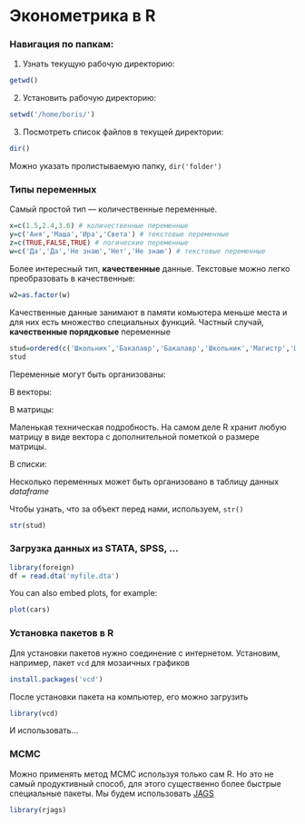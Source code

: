 Эконометрика в R
========================================================


### Навигация по папкам:

1. Узнать текущую рабочую директорию:
```r
getwd()
```
2. Установить рабочую директорию:
```r
setwd('/home/boris/')
```
3. Посмотреть список файлов в текущей директории:
```r
dir()
```
Можно указать пролистываемую папку, `dir('folder')`


### Типы переменных

Самый простой тип --- количественные переменные.

```r
x=c(1.5,2.4,3.6) # количественные переменные
y=c('Аня','Маша','Ира','Света') # текстовые переменные
z=c(TRUE,FALSE,TRUE) # логические переменные
w=c('Да','Да','Не знаю','Нет','Не знаю') # текстовые переменные
```

Более интересный тип, **качественные** данные. Текстовые можно легко преобразовать в качественные:
```r
w2=as.factor(w)
```

Качественные данные занимают в памяти комьютера меньше места и для них есть множество специальных функций. Частный случай, **качественные порядковые** переменные
```r
stud=ordered(c('Школьник','Бакалавр','Бакалавр','Школьник','Магистр','Школьник','Магистр','Бакалавр'),levels=c('Школьник','Бакалавр','Магистр'))
stud
```

Переменные могут быть организованы:

В векторы:


В матрицы:


Маленькая техническая подробность. На самом деле R хранит любую матрицу в виде вектора с дополнительной пометкой о размере матрицы.

В списки:


Несколько переменных может быть организовано в таблицу данных *dataframe*



Чтобы узнать, что за объект перед нами, используем, `str()`
```r
str(stud)
```

### Загрузка данных из STATA, SPSS, ...

```r
library(foreign)
df = read.dta('myfile.dta')
```


You can also embed plots, for example:

```r
plot(cars)
```


### Установка пакетов в R
Для установки пакетов нужно соединение с интернетом. Установим, например, пакет `vcd` для мозаичных графиков
```r
install.packages('vcd')
```
После установки пакета на компьютер, его можно загрузить
```r
library(vcd)
```
И использовать...




### MCMC

Можно применять метод MCMC используя только сам R. Но это не самый продуктивный способ, для этого существенно более быстрые специальные пакеты. Мы будем использовать [JAGS](http://mcmc-jags.sourceforge.net/)


```r
library(rjags)
```




